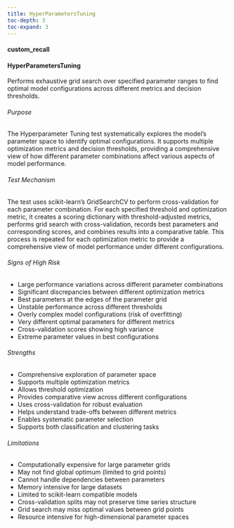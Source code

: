 ```yaml
---
title: HyperParametersTuning
toc-depth: 3
toc-expand: 3
---
```







#### custom_recall

 
#### HyperParametersTuning

Performs exhaustive grid search over specified parameter ranges to find optimal model configurations
across different metrics and decision thresholds.

###### Purpose

The Hyperparameter Tuning test systematically explores the model's parameter space to identify optimal
configurations. It supports multiple optimization metrics and decision thresholds, providing a comprehensive
view of how different parameter combinations affect various aspects of model performance.

###### Test Mechanism

The test uses scikit-learn's GridSearchCV to perform cross-validation for each parameter combination.
For each specified threshold and optimization metric, it creates a scoring dictionary with
threshold-adjusted metrics, performs grid search with cross-validation, records best parameters and
corresponding scores, and combines results into a comparative table. This process is repeated for each
optimization metric to provide a comprehensive view of model performance under different configurations.

###### Signs of High Risk

- Large performance variations across different parameter combinations
- Significant discrepancies between different optimization metrics
- Best parameters at the edges of the parameter grid
- Unstable performance across different thresholds
- Overly complex model configurations (risk of overfitting)
- Very different optimal parameters for different metrics
- Cross-validation scores showing high variance
- Extreme parameter values in best configurations

###### Strengths

- Comprehensive exploration of parameter space
- Supports multiple optimization metrics
- Allows threshold optimization
- Provides comparative view across different configurations
- Uses cross-validation for robust evaluation
- Helps understand trade-offs between different metrics
- Enables systematic parameter selection
- Supports both classification and clustering tasks

###### Limitations

- Computationally expensive for large parameter grids
- May not find global optimum (limited to grid points)
- Cannot handle dependencies between parameters
- Memory intensive for large datasets
- Limited to scikit-learn compatible models
- Cross-validation splits may not preserve time series structure
- Grid search may miss optimal values between grid points
- Resource intensive for high-dimensional parameter spaces




 